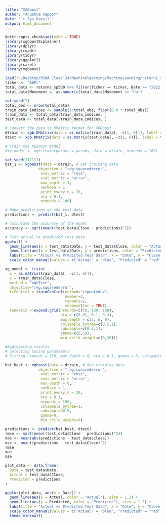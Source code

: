 ```yaml
---
title: "XGBoost"
author: "Anushka Kapoor"
date: "`r Sys.Date()`"
output: html_document
---
```


```r
knitr::opts_chunk$set(echo = TRUE)
library(xgboostExplainer)
library(dplyr)
library(readr)
library(tidyr)
library(ggplot2)
library(caret)
library(xgboost)
```

```r
load("~/Desktop/MSBA Class'24/Machinelearning/MachineLearning/returns_sp500.RData")
ticker <- "AAPL"
total_data <- returns_sp500 %>% filter(Ticker == ticker, Date >= "2022-06-24") %>% select(Date, Open, High, Low, Movement, Close)
total_data$Movement <- as.numeric(total_data$Movement == "Up")

```

```r
set.seed(7)
total_obs <- nrow(total_data)
train_data_indices <- sample(1:total_obs, floor(0.8 * total_obs))
train_data <- total_data[train_data_indices, ]
test_data <- total_data[-train_data_indices, ]
```

```r
# Convert the data to DMatrix format for XGBoost
dtrain <- xgb.DMatrix(data = as.matrix(train_data[, -c(1, 6)]), label = train_data$Close)
dtest <- xgb.DMatrix(data = as.matrix(test_data[, -c(1, 6)]), label = test_data$Close)
```

```r
# Train the XGBoost model
#xg_model <- xgb.train(params = params, data = dtrain, nrounds = 100)

set.seed(111111)
bst_1 <- xgboost(data = dtrain, # Set training data
               objective = "reg:squarederror",
                eval_metric = "rmse",
                eval_metric = "error",
                max_depth = 3,
                verbose = 1, 
                print_every_n = 20,
                eta = 0.1,
                nrounds = 100)

```
```r
# Make predictions on the test data
predictions <- predict(bst_1, dtest)
```

```r
# Calculate the accuracy of the model
accuracy <- sqrt(mean((test_data$Close - predictions)^2))
```

```r
# Plot actual vs predicted test data
ggplot() +
  geom_line(aes(x = test_data$Date, y = test_data$Close, color = "Actual"), size = 1.2) +
  geom_line(aes(x = test_data$Date, y = predictions, color = "Predicted"), size = 1.2) +
  labs(title = "Actual vs Predicted Test Data", x = "Date", y = "Close Price") +
  scale_color_manual(values = c("Actual" = "blue", "Predicted" = "red"))
```


```r
xg_model <- train(
  x = as.matrix(train_data[, -c(1, 6)]),
  y = train_data$Close,
  method = "xgbTree",
  objective="reg:squarederror",
  trControl = trainControl(method="repeatedcv",
                           number=3,
                           repeats=2,
                           verboseIter = TRUE),
  tuneGrid = expand.grid(nrounds=c(50, 100, 150),
                         eta = c(0.01, 0.1, 0.3),
                         max_depth = c(3, 6, 9),
                         colsample_bytree=c(0.5,1),
                         subsample=c(0.5,1),
                         gamma=c(0,50),
                         min_child_weight=c(0,20)))
```

```r
#Aggregating results
# Selecting tuning parameters
# Fitting nrounds = 150, max_depth = 6, eta = 0.1, gamma = 0, colsample_bytree = 1, min_child_weight = 0, subsample = 0.5 on full training set
```

```r
bst_best <- xgboost(data = dtrain, # Set training data
               objective = "reg:squarederror",
                eval_metric = "rmse",
                eval_metric = "error",
                max_depth = 6,
                verbose = 1, 
                print_every_n = 20,
                eta = 0.1,
                nrounds = 150,
                colsample_bytree=1,
                subsample=0.5,
                gamma=0,
                min_child_weight=0)

```


```r
predictions <- predict(bst_best, dtest)
rmse <- sqrt(mean((test_data$Close - predictions)^2))
mae <- mean(abs(predictions - test_data$Close))
mse <- mean((predictions - test_data$Close)^2)
rmse
mae
mse
```

```r
plot_data <- data.frame(
  Date = test_data$Date,
  Actual = test_data$Close,
  Predicted = predictions
)

ggplot(plot_data, aes(x = Date)) +
  geom_line(aes(y = Actual, color = "Actual"), size = 1.2) +
  geom_line(aes(y = Predicted, color = "Predicted"), size = 1.2) +
  labs(title = "Actual vs Predicted Test Data", x = "Date", y = "Close Price") +
  scale_color_manual(values = c("Actual" = "blue", "Predicted" = "red"))+
  theme_minimal()

```

